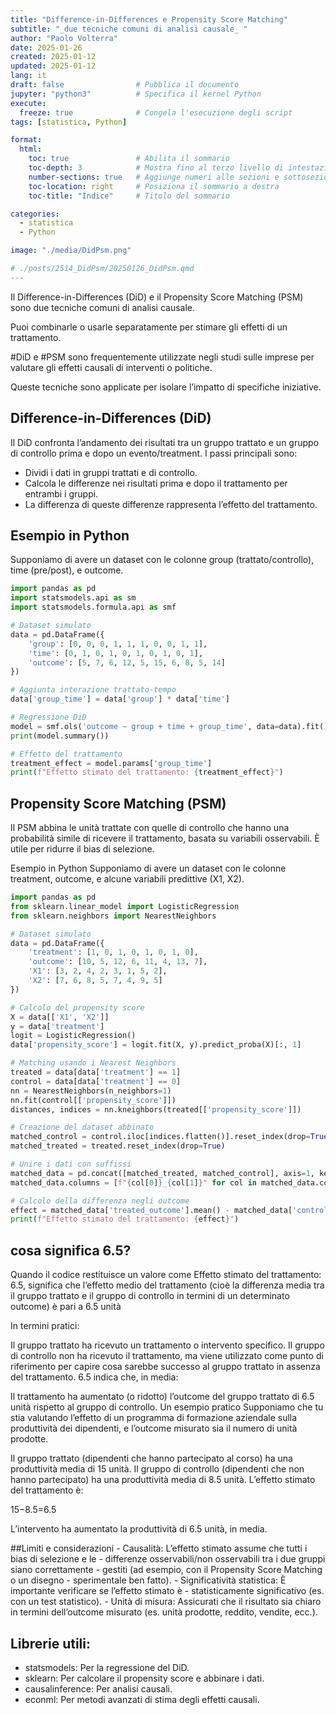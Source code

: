 ```yaml
---
title: "Difference-in-Differences e Propensity Score Matching"
subtitle: "_due tecniche comuni di analisi causale_ "
author: "Paolo Volterra"
date: 2025-01-26
created: 2025-01-12
updated: 2025-01-12
lang: it
draft: false                # Pubblica il documento
jupyter: "python3"          # Specifica il kernel Python
execute:
  freeze: true              # Congela l'esecuzione degli script
tags: [statistica, Python]

format:
  html:
    toc: true               # Abilita il sommario
    toc-depth: 3            # Mostra fino al terzo livello di intestazioni
    number-sections: true   # Aggiunge numeri alle sezioni e sottosezioni
    toc-location: right     # Posiziona il sommario a destra
    toc-title: "Indice"     # Titolo del sommario

categories:
  - statistica
  - Python

image: "./media/DidPsm.png"

# ./posts/2514_DidPsm/20250126_DidPsm.qmd
---
```


Il Difference-in-Differences (DiD) e il Propensity Score Matching (PSM) sono due tecniche comuni di analisi causale. 

Puoi combinarle o usarle separatamente per stimare gli effetti di un trattamento.

#DiD e #PSM sono frequentemente utilizzate negli studi sulle imprese per valutare gli effetti causali di interventi o politiche. 

Queste tecniche sono  applicate per isolare l'impatto di specifiche iniziative.


## Difference-in-Differences (DiD)
Il DiD confronta l'andamento dei risultati tra un gruppo trattato e un gruppo di controllo prima e dopo un evento/treatment. I passi principali sono:

- Dividi i dati in gruppi trattati e di controllo.
- Calcola le differenze nei risultati prima e dopo il trattamento per entrambi i gruppi.
- La differenza di queste differenze rappresenta l'effetto del trattamento.

## Esempio in Python
Supponiamo di avere un dataset con le colonne group (trattato/controllo), time (pre/post), e outcome.


```python
import pandas as pd
import statsmodels.api as sm
import statsmodels.formula.api as smf

# Dataset simulato
data = pd.DataFrame({
    'group': [0, 0, 0, 1, 1, 1, 0, 0, 1, 1],
    'time': [0, 1, 0, 1, 0, 1, 0, 1, 0, 1],
    'outcome': [5, 7, 6, 12, 5, 15, 6, 8, 5, 14]
})

# Aggiunta interazione trattato-tempo
data['group_time'] = data['group'] * data['time']

# Regressione DiD
model = smf.ols('outcome ~ group + time + group_time', data=data).fit()
print(model.summary())

# Effetto del trattamento
treatment_effect = model.params['group_time']
print(f"Effetto stimato del trattamento: {treatment_effect}")
```


## Propensity Score Matching (PSM)
Il PSM abbina le unità trattate con quelle di controllo che hanno una probabilità simile di ricevere il trattamento, basata su variabili osservabili. È utile per ridurre il bias di selezione.

Esempio in Python
Supponiamo di avere un dataset con le colonne treatment, outcome, e alcune variabili predittive (X1, X2).

```python
import pandas as pd
from sklearn.linear_model import LogisticRegression
from sklearn.neighbors import NearestNeighbors

# Dataset simulato
data = pd.DataFrame({
    'treatment': [1, 0, 1, 0, 1, 0, 1, 0],
    'outcome': [10, 5, 12, 6, 11, 4, 13, 7],
    'X1': [3, 2, 4, 2, 3, 1, 5, 2],
    'X2': [7, 6, 8, 5, 7, 4, 9, 5]
})

# Calcolo del propensity score
X = data[['X1', 'X2']]
y = data['treatment']
logit = LogisticRegression()
data['propensity_score'] = logit.fit(X, y).predict_proba(X)[:, 1]

# Matching usando i Nearest Neighbors
treated = data[data['treatment'] == 1]
control = data[data['treatment'] == 0]
nn = NearestNeighbors(n_neighbors=1)
nn.fit(control[['propensity_score']])
distances, indices = nn.kneighbors(treated[['propensity_score']])

# Creazione del dataset abbinato
matched_control = control.iloc[indices.flatten()].reset_index(drop=True)
matched_treated = treated.reset_index(drop=True)

# Unire i dati con suffissi
matched_data = pd.concat([matched_treated, matched_control], axis=1, keys=["treated", "control"])
matched_data.columns = [f"{col[0]}_{col[1]}" for col in matched_data.columns]

# Calcolo della differenza negli outcome
effect = matched_data['treated_outcome'].mean() - matched_data['control_outcome'].mean()
print(f"Effetto stimato del trattamento: {effect}")


```

## cosa significa 6.5?

Quando il codice restituisce un valore come Effetto stimato del trattamento: 6.5, significa che l'effetto medio del trattamento (cioè la differenza media tra il gruppo trattato e il gruppo di controllo in termini di un determinato outcome) è pari a 6.5 unità

In termini pratici:

Il gruppo trattato ha ricevuto un trattamento o intervento specifico.
Il gruppo di controllo non ha ricevuto il trattamento, ma viene utilizzato come punto di riferimento per capire cosa sarebbe successo al gruppo trattato in assenza del trattamento.
6.5 indica che, in media:

Il trattamento ha aumentato (o ridotto) l'outcome del gruppo trattato di 6.5 unità rispetto al gruppo di controllo.
Un esempio pratico
Supponiamo che tu stia valutando l'effetto di un programma di formazione aziendale sulla produttività dei dipendenti, e l'outcome misurato sia il numero di unità prodotte.

Il gruppo trattato (dipendenti che hanno partecipato al corso) ha una produttività media di 15 unità.
Il gruppo di controllo (dipendenti che non hanno partecipato) ha una produttività media di 8.5 unità.
L'effetto stimato del trattamento è: 

15−8.5=6.5

L'intervento ha aumentato la produttività di 6.5 unità, in media.

##Limiti e considerazioni
- Causalità: L'effetto stimato assume che tutti i bias di selezione e le - differenze osservabili/non osservabili tra i due gruppi siano correttamente - gestiti (ad esempio, con il Propensity Score Matching o un disegno - sperimentale ben fatto).
- Significatività statistica: È importante verificare se l'effetto stimato è - statisticamente significativo (es. con un test statistico).
- Unità di misura: Assicurati che il risultato sia chiaro in termini dell'outcome misurato (es. unità prodotte, reddito, vendite, ecc.).


## Librerie utili:

- statsmodels: Per la regressione del DiD.
- sklearn: Per calcolare il propensity score e abbinare i dati.
- causalinference: Per analisi causali.
- econml: Per metodi avanzati di stima degli effetti causali.




